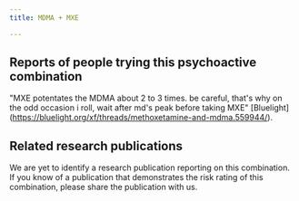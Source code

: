 ---
title: MDMA + MXE

---

## Reports of people trying this psychoactive combination

"MXE potentates the MDMA about 2 to 3 times. be careful, that's why on the odd occasion i roll, wait after md's peak before taking MXE" [Bluelight] (https://bluelight.org/xf/threads/methoxetamine-and-mdma.559944/).

## Related research publications

We are yet to identify a research publication reporting on this combination. If you know of a publication that demonstrates the risk rating of this combination, please share the publication with us.



